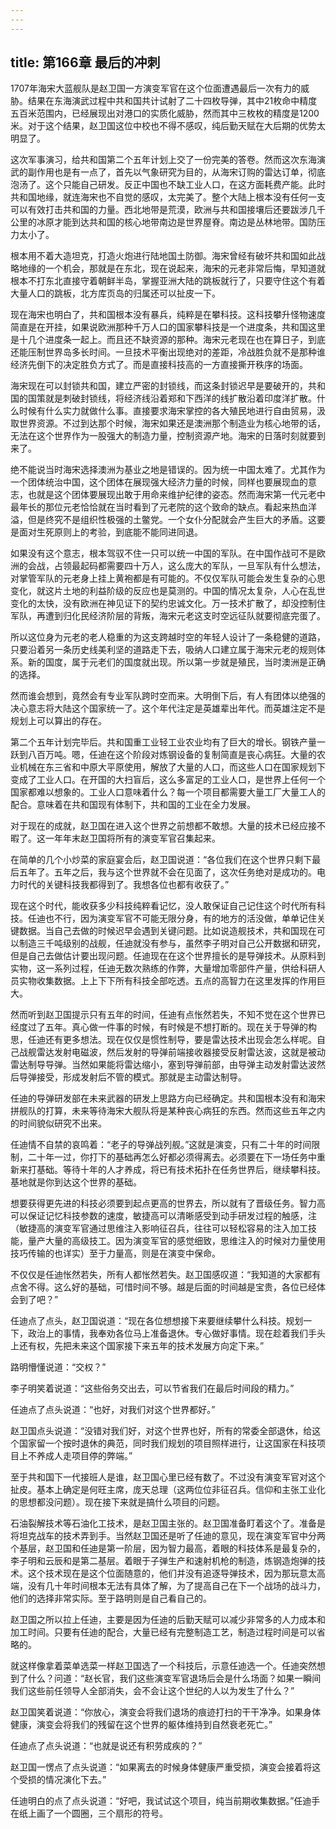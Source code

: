 ```yaml
---
---
---
```

title: 第166章 最后的冲刺
---



1707年海宋大蓝舰队是赵卫国一方演变军官在这个位面遭遇最后一次有力的威胁。结果在东海演武过程中共和国共计试射了二十四枚导弹，其中21枚命中精度五百米范围内，已经展现出对港口的实质化威胁，然而其中三枚枚的精度是1200米。对于这个结果，赵卫国这位中校也不得不感叹，纯后勤天赋在大后期的优势太明显了。

这次军事演习，给共和国第二个五年计划上交了一份完美的答卷。然而这次东海演武的副作用也是有一点了，首先以气象研究为目的，从海宋订购的雷达订单，彻底泡汤了。这个只能自己研发。反正中国也不缺工业人口，在这方面耗费产能。此时共和国地缘，就连海宋也不自觉的感叹，太完美了。整个大陆上根本没有任何一支可以有效打击共和国的力量。西北地带是荒漠，欧洲与共和国接壤后还要跋涉几千公里的冰原才能到达共和国的核心地带南边是世界屋脊。南边是丛林地带。国防压力太小了。

根本用不着大造坦克，打造火炮进行陆地国土防御。海宋曾经有破坏共和国如此战略地缘的一个机会，那就是在东北，现在说起来，海宋的元老非常后悔，早知道就根本不打东北直接守着朝鲜半岛，掌握亚洲大陆的跳板就行了，只要守住这个有着大量人口的跳板，北方库页岛的归属还可以扯皮一下。

现在海宋也明白了，共和国根本没有暴兵，纯粹是在攀科技。这科技攀升怪物速度简直是在开挂，如果说欧洲那种千万人口的国家攀科技是一个进度条，共和国这里是十几个进度条一起上。而且还不缺资源的那种。海宋元老现在也在算日子，到底还能压制世界岛多长时间。一旦技术平衡出现绝对的差距，冷战胜负就不是那种谁经济先倒下的决定胜负方式了。而是直接科技高的一方直接撕开秩序的场面。

海宋现在可以封锁共和国，建立严密的封锁线，而这条封锁迟早是要破开的，共和国的国策就是刺破封锁线，将经济线沿着郑和下西洋的线扩散沿着印度洋扩散。什么时候有什么实力就做什么事。直接要求海宋掌控的各大殖民地进行自由贸易，汲取世界资源。不过到达那个时候，海宋如果还是澳洲那个制造业为核心地带的话，无法在这个世界作为一股强大的制造力量，控制资源产地。海宋的日落时刻就要到来了。

绝不能说当时海宋选择澳洲为基业之地是错误的。因为统一中国太难了。尤其作为一个团体统治中国，这个团体在展现强大经济力量的时候，同样也要展现血的意志，也就是这个团体要展现出敢于用命来维护纪律的姿态。然而海宋第一代元老中最年长的那位元老恰恰就在当时看到了元老院的这个致命的缺点。看起来热血洋溢，但是终究不是组织性极强的土鳖党。一个女仆分配就会产生巨大的矛盾。这要是面对生死原则上的考验，到底能不能同进同退。

如果没有这个意志，根本驾驭不住一只可以统一中国的军队。在中国作战可不是欧洲的会战，占领最起码都需要四十万人，这么庞大的军队，一旦军队有什么想法，对掌管军队的元老身上挂上黄袍都是有可能的。不仅仅军队可能会发生复杂的心思变化，就这片土地的利益阶级的反应也是莫测的。中国的情况太复杂，人心在乱世变化的太快，没有欧洲在神见证下的契约忠诚文化。万一技术扩散了，却没控制住军队，再遭到归化民经济阶层的背叛，海宋元老这支时空远征队就要彻底完蛋了。

所以这位身为元老的老人稳重的为这支跨越时空的年轻人设计了一条稳健的道路，只要沿着另一条历史线美利坚的道路走下去，吸纳人口建立属于海宋元老的规则体系。新的国度，属于元老们的国度就出现。所以第一步就是殖民，当时澳洲是正确的选择。

然而谁会想到，竟然会有专业军队跨时空而来。大明倒下后，有人有团体以绝强的决心意志将大陆这个国家统一了。这个年代注定是英雄辈出年代。而英雄注定不是规划上可以算出的存在。

第二个五年计划完毕后。共和国重工业轻工业农业均有了巨大的增长。钢铁产量一跃到八百万吨。嗯，任迪在这个阶段对炼钢设备的复制简直是丧心病狂。大量的农业机械在东三省和中原大平原使用，解放了大量的人口，而这些人口在国家规划下变成了工业人口。在开国的大扫盲后，这么多富足的工业人口，是世界上任何一个国家都难以想象的。工业人口意味着什么？每一个项目都需要大量工厂大量工人的配合。意味着在共和国现有体制下，共和国的工业在全力发展。

对于现在的成就，赵卫国在进入这个世界之前想都不敢想。大量的技术已经应接不暇了。这一年年末赵卫国将所有的演变军官召集起来。

在简单的几个小炒菜的家庭宴会后，赵卫国说道：“各位我们在这个世界只剩下最后五年了。五年之后，我与这个世界就不会在见面了，这次任务绝对是成功的。电力时代的关键科技我都得到了。我想各位也都有收获了。”

现在这个时代，能收获多少科技纯粹看记忆，没人敢保证自己记住这个时代所有科技。任迪也不行，因为演变军官不可能无限分身，有的地方的活没做，单单记住关键数据。当自己去做的时候迟早会遇到关键问题。比如说造舰技术，共和国现在可以制造三千吨级别的战舰，任迪就没有参与，虽然李子明对自己公开数据和研究，但是自己去做估计要出现问题。任迪现在在这个世界擅长的是导弹技术。从原料到实物，这一系列过程，任迪无数次熟练的作弊，大量增加零部件产量，供给科研人员实物收集数据。上上下下所有科技全部吃透。五点的高智力在这里发挥的作用巨大。

然而听到赵卫国提示只有五年的时间，任迪有点怅然若失，不知不觉在这个世界已经度过了五年。真心做一件事的时候，有时候是不想打断的。现在关于导弹的构思，任迪还有更多想法。现在仅仅是惯性制导，要是雷达技术出现会怎么样呢。自己战舰雷达发射电磁波，然后发射的导弹前端接收器接受反射雷达波，这就是被动雷达制导导弹。当然如果能将雷达缩小，塞到导弹前部，由导弹主动发射雷达波然后导弹接受，形成发射后不管的模式。那就是主动雷达制导。

任迪的导弹研发部在未来武器的研发上思路方向已经确定。共和国根本没有和海宋拼舰队的打算，未来等待海宋大舰队将是某种丧心病狂的东西。然而这些五年之内的时间貌似研究不出来。

任迪情不自禁的哀鸣着：“老子的导弹战列舰。”这就是演变，只有二十年的时间限制，二十年一过，你打下的基础再怎么好都必须得离去。必须要在下一场任务中重新来打基础。等待十年的人才养成，将已有技术拓扑在任务世界后，继续攀科技。基地就是你到达这个世界的基础。

想要获得更先进的科技必须要到起点更高的世界去，所以就有了晋级任务。智力高可以保证记忆科技参数的速度，敏捷高可以清晰感受到动手研发过程的触感，注（敏捷高的演变军官通过思维注入影响征召兵，往往可以轻松容易的注入加工技能，量产大量的高级技工。因为演变军官的感觉细致，思维注入的时候对力量使用技巧传输的也详实）至于力量高，则是在演变中保命。

不仅仅是任迪怅然若失，所有人都怅然若失。赵卫国感叹道：“我知道的大家都有点舍不得。这么好的基础，可惜时间不够。越是后面的时间越是宝贵，各位已经体会到了吧？”

任迪点了点头，赵卫国说道：“现在各位想想接下来要继续攀什么科技。规划一下，政治上的事情，我奉劝各位马上准备退休。专心做好事情。现在趁着我们手头上还有权，先把未来这个国家接下来五年的技术发展方向定下来。”

路明懵懂说道：“交权？”

李子明笑着说道：“这些俗务交出去，可以节省我们在最后时间段的精力。”

任迪点了点头说道：“也好，对我们对这个世界都好。”

赵卫国点头说道：“没错对我们好，对这个世界也好，所有的常委全部退休，给这个国家留一个按时退休的典范，同时我们规划的项目照样进行，让这国家在科技项目上不养成人走项目停的弊端。”

至于共和国下一代接班人是谁，赵卫国心里已经有数了。不过没有演变军官对这个扯皮。基本上确定是何旺主席，庞天总理（这两位位非征召兵。信仰和主张工业化的思想都没问题）。现在接下来就是搞什么项目的问题。

石油裂解技术等石油化工技术，是赵卫国主张的。赵卫国准备盯着这个了。准备是将坦克战车的技术弄到手。当然赵卫国还是听了任迪的意见，现在演变军官中分两个基层，赵卫国和任迪是第一阶层，因为智力最高，着眼的科技体系是最复杂的，李子明和云辰和是第二基层。着眼于子弹生产和速射机枪的制造，炼钢造炮弹的技术。这个技术现在是这个位面随意的，他们并没有追逐导弹技术，因为那玩意太高端，没有几十年时间根本无法有具体了解，为了提高自己在下一个战场的战斗力，他们的选择非常实际。至于路明则是自己看自己的。

赵卫国之所以拉上任迪，主要是因为任迪的后勤天赋可以减少非常多的人力成本和加工时间。只要有任迪的配合，大量已经有完整制造工艺，制造过程时间是可以省略的。

就这样像拿着菜单选菜一样赵卫国选了一个科技后，示意任迪选一个。任迪突然想到了什么？问道：“赵长官，我们这些演变军官退场后会是什么场面？如果一瞬间我们这些前任领导人全部消失，会不会让这个世纪的人以为发生了什么？”

赵卫国笑着说道：“你放心，演变会将我们退场的痕迹打扫的干干净净。如果身体健康，演变会将我们的残留在这个世界的躯体维持到自然衰老死亡。”

任迪点了点头说道：“也就是说还有积劳成疾的？”

赵卫国一愣点了点头说道：“如果离去的时候身体健康严重受损，演变会接着将这个受损的情况演化下去。”

任迪明白的点了点头说道：“好吧，我试试这个项目，纯当前期收集数据。”任迪手在纸上画了一个圆圈，三个扇形的符号。